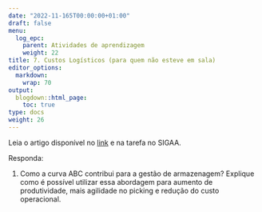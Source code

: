 ```yaml
---
date: "2022-11-165T00:00:00+01:00"
draft: false
menu:
  log_epc:
    parent: Atividades de aprendizagem
    weight: 22
title: 7. Custos Logísticos (para quem não esteve em sala)
editor_options: 
  markdown: 
    wrap: 70
output: 
  blogdown::html_page:
    toc: true
type: docs
weight: 26
---
```


Leia o artigo disponível no [link](https://cefetmgbr-my.sharepoint.com/:b:/g/personal/renataoliveira_cefetmg_br/EZy80Id-UpJBku1EskSmrh0BqkmOdxUseMhgjsHt6asHmA?e=Yi33kg) e na tarefa no SIGAA. 

Responda: 

1. Como a curva ABC contribui para a gestão de armazenagem? Explique como é possível utilizar essa abordagem para aumento de produtividade, mais agilidade no picking e redução do custo operacional. 

